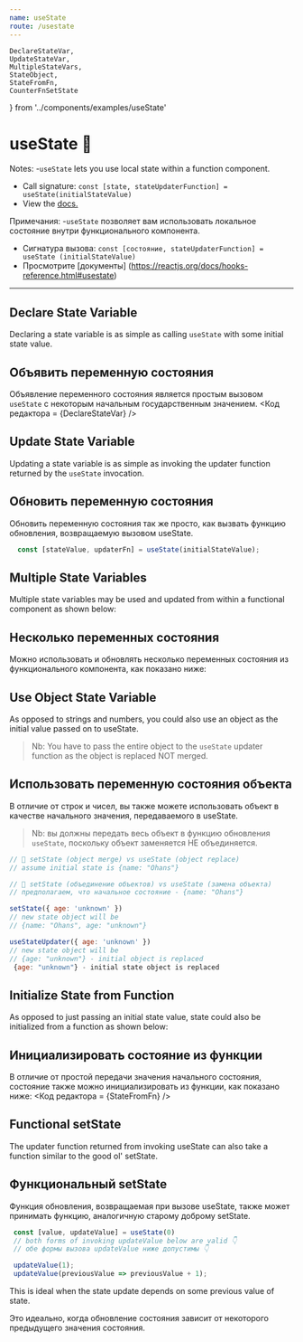 ```yaml
---
name: useState
route: /usestate
---
```

    DeclareStateVar, 
    UpdateStateVar, 
    MultipleStateVars, 
    StateObject, 
    StateFromFn,
    CounterFnSetState
} from '../components/examples/useState'




# useState 🦄
 
Notes: 
 -`useState` lets you use local state within a function component.
 - Call signature: `const [state, stateUpdaterFunction] = useState(initialStateValue)`
 - View the [docs.](https://reactjs.org/docs/hooks-reference.html#usestate)
 
 Примечания:
  -`useState` позволяет вам использовать локальное состояние внутри функционального компонента.
  - Сигнатура вызова: `const [состояние, stateUpdaterFunction] = useState (initialStateValue)`
  - Просмотрите [документы] (https://reactjs.org/docs/hooks-reference.html#usestate)
--- 

## Declare State Variable 
Declaring a state variable is as simple as calling `useState` with some initial state value.
<Editor code={DeclareStateVar}/>

## Объявить переменную состояния
Объявление переменного состояния является простым вызовом `useState` с некоторым начальным государственным значением.
<Код редактора = {DeclareStateVar} />

## Update State Variable
Updating a state variable is as simple as invoking the updater function returned by the `useState` invocation. 

## Обновить переменную состояния
Обновить переменную состояния так же просто, как вызвать функцию обновления, возвращаемую вызовом useState.

```js
  const [stateValue, updaterFn] = useState(initialStateValue);
```
<Editor code={UpdateStateVar} />

## Multiple State Variables 
Multiple state variables may be used and updated from within a functional component as shown below:

## Несколько переменных состояния
Можно использовать и обновлять несколько переменных состояния из функционального компонента, как показано ниже:

<Editor code={MultipleStateVars} />

## Use Object State Variable
As opposed to strings and numbers, you could also use an object as the initial value passed on to useState.
> Nb: You have to pass the entire object to the `useState` updater function as the object is replaced NOT merged. 

## Использовать переменную состояния объекта
В отличие от строк и чисел, вы также можете использовать объект в качестве начального значения, передаваемого в useState.
> Nb: вы должны передать весь объект в функцию обновления `useState`, поскольку объект заменяется НЕ объединяется.

<Editor code={StateObject} />

```js
// 🐢 setState (object merge) vs useState (object replace)
// assume initial state is {name: "Ohans"}

// 🐢 setState (объединение объектов) vs useState (замена объекта)
// предполагаем, что начальное состояние - {name: "Ohans"}

setState({ age: 'unknown' })
// new state object will be
// {name: "Ohans", age: "unknown"}

useStateUpdater({ age: 'unknown' })
// new state object will be
// {age: "unknown"} - initial object is replaced
 {age: "unknown"} - initial state object is replaced

```
  

## Initialize State from Function 
As opposed to just passing an initial state value, state could also be initialized from a function as shown below:
<Editor code={StateFromFn} />

## Инициализировать состояние из функции
В отличие от простой передачи значения начального состояния, состояние также можно инициализировать из функции, как показано ниже:
<Код редактора = {StateFromFn} />


## Functional setState 
The updater function returned from invoking useState can also take a function similar to the good ol' setState.

## Функциональный setState
Функция обновления, возвращаемая при вызове useState, также может принимать функцию, аналогичную старому доброму setState.

```js
 const [value, updateValue] = useState(0)
 // both forms of invoking updateValue below are valid 👇
 // обе формы вызова updateValue ниже допустимы 👇

 updateValue(1);
 updateValue(previousValue => previousValue + 1);
```
This is ideal when the state update depends on some previous value of state. 

Это идеально, когда обновление состояния зависит от некоторого предыдущего значения состояния.

<Editor code={CounterFnSetState} />
